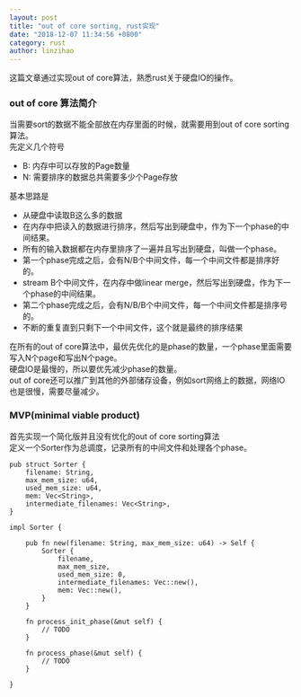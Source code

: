 ```yaml
---
layout: post
title: "out of core sorting, rust实现"
date: "2018-12-07 11:34:56 +0800"
category: rust
author: linzihao
---
```


这篇文章通过实现out of core算法，熟悉rust关于硬盘IO的操作。  

### out of core 算法简介
当需要sort的数据不能全部放在内存里面的时候，就需要用到out of core sorting算法。  
先定义几个符号
- B: 内存中可以存放的Page数量
- N: 需要排序的数据总共需要多少个Page存放

基本思路是
- 从硬盘中读取B这么多的数据
- 在内存中把读入的数据进行排序，然后写出到硬盘中，作为下一个phase的中间结果。
- 所有的输入数据都在内存里排序了一遍并且写出到硬盘，叫做一个phase。
- 第一个phase完成之后，会有N/B个中间文件，每一个中间文件都是排序好的。
- stream B个中间文件，在内存中做linear merge，然后写出到硬盘，作为下一个phase的中间结果。
- 第二个phase完成之后，会有N/B/B个中间文件，每一个中间文件都是排序号的。
- 不断的重复直到只剩下一个中间文件，这个就是最终的排序结果

在所有的out of core算法中，最优先优化的是phase的数量，一个phase里面需要写入N个page和写出N个page。  
硬盘IO是最慢的，所以要优先减少phase的数量。   
out of core还可以推广到其他的外部储存设备，例如sort网络上的数据，网络IO也是很慢，需要尽量减少。  

### MVP(minimal viable product)
首先实现一个简化版并且没有优化的out of core sorting算法  
定义一个Sorter作为总调度，记录所有的中间文件和处理各个phase。  
```
pub struct Sorter {
    filename: String,
    max_mem_size: u64,
    used_mem_size: u64,
    mem: Vec<String>,
    intermediate_filenames: Vec<String>,
}

impl Sorter {
  
    pub fn new(filename: String, max_mem_size: u64) -> Self {
        Sorter {
            filename,
            max_mem_size,
            used_mem_size: 0,
            intermediate_filenames: Vec::new(),
            mem: Vec::new(),
        }
    }
    
    fn process_init_phase(&mut self) {
        // TODO
    }

    fn process_phase(&mut self) {
        // TODO
    }
  
}
```